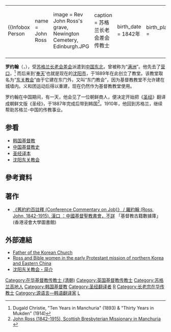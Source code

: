 {{Otheruses|約翰·羅斯}}
{|align="right" 
|{{Infobox Person
| name   = John Ross
| image     = Rev John Ross's grave, Newington Cemetery, Edinburgh.JPG
| caption  = 苏格兰长老会差会传教士
| birth_date  = 1842年
| birth_place = {{UK}}
| death_date  = 1915年
| death_place = 
| title          =  
| spouse         =
| parents        = 
| occupation     =传教士
}}
|-
|}
'''罗约翰'''（{{lang-en|John Ross}}，{{bd|1842年||1915年|}}），受[[苏格兰长老会差会|苏格兰长老会差会]]派遣到[[中国东北|中国东北]]，曾被称为“[[满洲|满洲]]”。他先去了[[营口|营口]]，<ref>Dugald Christie, "Ten Years in Manchuria" (1893) & "Thirty Years in Mukden" (1914) </ref> 而后来到‘[[奉天|奉天]]’也就是现在的[[沈阳市|沈阳市]]，于1889年在此创立了教堂。该教堂取名为“[[沈阳东关教会|东关教会]]”由于它建在东门外，又叫“东门教会”，因为基督教教堂不允许建在城墙内。义和团运动后得以重建，现在仍然作为基督教教堂使用。
 
罗约翰在中国期间，有一天，他会见了一位朝鲜商人，便决定开始把《[[圣经|圣经]]》翻译成朝鲜文版《圣经》，于1887年完成后带到韩国<ref>[http://digilib.bu.edu/mission/component/content/article/20-p2r/107-ross-john-1842-1915.html John Ross (1842-1915), Scottish Bresbyterian Missionary in Manchuria] {{webarchive|url=https://web.archive.org/web/20090216155912/http://digilib.bu.edu/mission/component/content/article/20-p2r/107-ross-john-1842-1915.html |date=2009-02-16 }}</ref>。1910年，他回到苏格兰，继续帮助苏格兰-中国的传教事业。

==参看==
* [[韩国基督教|韩国基督教]]
* [[中国基督教史|中国基督教史]]
* [[圣经译本|圣经译本]]
* [[沈阳东关教会|沈阳东关教会]]

== 參考資料 ==
{{Reflist}}

== 著作 ==
* [https://sys02.lib.hkbu.edu.hk/libsca/dcp/booklist.html#bk08  《舊約約百註釋 (Conference Commentary on Job)》 / 羅約翰 (Ross, John, 1842-1915).  漢口 ：中國基督聖教書會，不詳] {{Wayback|url=https://sys02.lib.hkbu.edu.hk/libsca/dcp/booklist.html#bk08 |date=20201016215319 }}  「基督教古籍數據庫」(香港浸會大學圖書館)

== 外部連結 ==
*[http://www.e-n.org.uk/p-3949-Father-of-the-Korean-Church.htm Father of the Korean Church] {{Wayback|url=http://www.e-n.org.uk/p-3949-Father-of-the-Korean-Church.htm |date=20120218132258 }}
*[https://web.archive.org/web/20110601030015/http://www.rethinkingmission.org.uk/pdfs/Rossandbiblewomen%20%282%29.pdf Ross and Bible women in the early Protestant mission of northern Korea and Eastern China]
*[https://web.archive.org/web/20090207100238/http://dgjh.banzhu.net/article/dgjh-2-168424.html 沈阳东关教会・简介]

{{DEFAULTSORT:Ross, John}}
[[Category:在华基督教传教士_(清朝)|Category:在华基督教传教士 (清朝)]]
[[Category:英国基督教传教士|Category:英国基督教传教士]]
[[Category:苏格兰高地人|Category:苏格兰高地人]]
[[Category:韩国基督教|Category:韩国基督教]]
[[Category:圣经翻译者|Category:圣经翻译者]]
[[Category:格拉斯哥大學校友|R]]
[[Category:长老宗在华传教士|Category:长老宗在华传教士]]
[[Category:源语言—韩语翻译家|Category:源语言—韩语翻译家]]
[[Category:在华基督教传教士|L]]